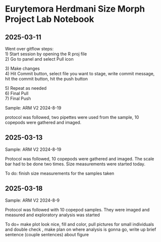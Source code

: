 # Eurytemora Herdmani Size Morph Project Lab Notebook

## 2025-03-11

Went over gitflow steps:\
1) Start session by opening the R proj file\
2) Go to panel and select Pull icon

3\) Make changes\
4) Hit Commit button, select file you want to stage, write commit message, hit the commit button, hit the push button

5\) Repeat as needed\
6) Final Pull\
7) Final Push

Sample: ARM V2 2024-8-19

protocol was followed, two pipettes were used from the sample, 10 copepods were gathered and imaged.

## 2025-03-13

Sample: ARM V2 2024-8-19

Protocol was followed, 10 copepods were gathered and imaged. The scale bar had to be done two times. Size measurements were started today.

To do: finish size measurements for the samples taken

## 2025-03-18

Sample: ARM V2 2024-8-9

Protocol was followed with 10 copepod samples. They were imaged and measured and exploratory analysis was started

To do= make plot look nice, fill and color, pull pictures for small individuals and double check , make plan on where analysis is gonna go, write up brief sentence (couple sentences) about figure
